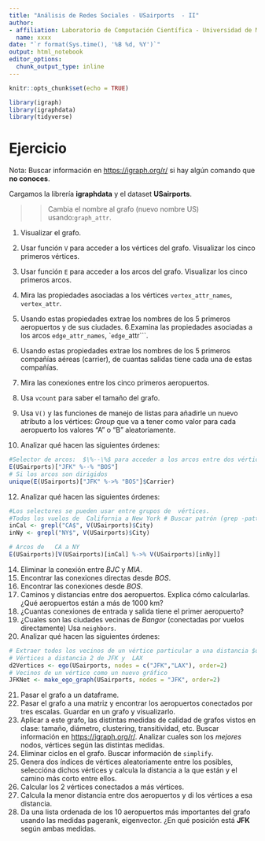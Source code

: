 ```yaml
---
title: "Análisis de Redes Sociales - USairports  - II"
author:
- affiliation: Laboratorio de Computación Científica - Universidad de Málaga 
  name: xxxx
date: "`r format(Sys.time(), '%B %d, %Y')`"
output: html_notebook
editor_options: 
  chunk_output_type: inline
---
```



```r
knitr::opts_chunk$set(echo = TRUE)
```


<!-- para colocar una imagen -->
<!-- ![](redes.png) -->

```r
library(igraph)
library(igraphdata)
library(tidyverse)
```

 
# Ejercicio

 
Nota: Buscar información en   [https://igraph.org/r/](https://igraph.org/r/)  si hay algún comando que **no conoces**.

Cargamos la librería **igraphdata** y el dataset  **USairports**. 

>> Cambia el nombre al grafo (nuevo nombre US) usando:``graph_attr``.  

  
1. Visualizar el grafo.
2. Usar función ``V`` para acceder a los vértices del grafo. Visualizar los cinco primeros vértices. 
3. Usar función ``E`` para acceder a los arcos del grafo. Visualizar los cinco primeros arcos. 
4. Mira las propiedades asociadas a los vértices ``vertex_attr_names``, ``vertex_attr``. 
5. Usando estas propiedades extrae los nombres de los 5 primeros aeropuertos y de sus ciudades. 
6.Examina las propiedades asociadas a los arcos ``edge_attr_names``,  ``edge_`attr```.
7. Usando estas propiedades extrae los nombres de los 5 primeros compañías aéreas (carrier),  de cuantas salidas tiene cada una de estas compañías.
8. Mira las conexiones entre los cinco primeros aeropuertos.  
9. Usa ``vcount`` para saber el tamaño del grafo.
10. Usa ``V()`` y las funciones de manejo de listas para añadirle un nuevo atributo a los vértices: *Group* que va a tener como valor para cada aeropuerto los valores "A" o "B" aleatoriamente. 

11. Analizar qué hacen las siguientes órdenes:
```r
#Selector de arcos:  $\%--\%$ para acceder a los arcos entre dos vértices. 
E(USairports)["JFK" %--% "BOS"] 
# Si los arcos son dirigidos
unique(E(USairports)["JFK" %->% "BOS"]$Carrier) 
```
12. Analizar qué hacen las siguientes órdenes:
```r
#Los selectores se pueden usar entre grupos de  vértices. 
#Todos los vuelos de  California a New York # Buscar patrón (grep -pattern matching), el código de estado de el código de la ciudad 
inCal <- grepl("CA$", V(USairports)$City)
inNy <- grepl("NY$", V(USairports)$City)

# Arcos de   CA a NY
E(USairports)[V(USairports)[inCal] %->% V(USairports)[inNy]]

```


14. Eliminar la conexión entre *BJC* y *MIA*.
15. Encontrar las conexiones directas desde *BOS*.
16. Encontrar las conexiones desde *BOS*.
17. Caminos y distancias entre dos aeropuertos. Explica cómo calcularlas. ¿Qué aeropuertos están a más de 1000 km?
18. ¿Cuantas conexiones de entrada y salida tiene el primer aeropuerto?
19. ¿Cuales son las ciudades vecinas de *Bangor* (conectadas por vuelos directamente) Usa ``neighbors``.
20. Analizar qué hacen las siguientes órdenes:
```r
# Extraer todos los vecinos de un vértice particular a una distancia $d$:
# Vértices a distancia 2 de JFK y  LAX
d2Vertices <- ego(USairports, nodes = c("JFK","LAX"), order=2)
# Vecinos de un vértice como un nuevo gráfico 
JFKNet <- make_ego_graph(USairports, nodes = "JFK", order=2) 
```

21. Pasar el grafo a un dataframe. 
22. Pasar el grafo a una matriz  y encontrar los aeropuertos conectados por tres escalas. Guardar en un grafo y visualizarlo.
23. Aplicar a este grafo, las distintas medidas de calidad de grafos vistos en clase: tamaño, diámetro, clustering, transitividad, etc.  Buscar información en   [https://igraph.org/r/](https://igraph.org/r/). Analizar cuales son los *mejores* nodos, vértices según las distintas medidas.  
24. Eliminar ciclos en el grafo. Buscar información de ``simplify``.
25. Genera dos índices de vértices aleatoriamente entre los posibles, seleccióna dichos vértices y calcula la distancia a la que están y el camino más corto entre ellos.
26. Calcular los 2 vértices conectados a más vértices.
27. Calcula la menor distancia entre dos aeropuertos y di los vértices a esa distancia.
28. Da una lista ordenada de los 10 aeropuertos más importantes del grafo usando las medidas pagerank, eigenvector. ¿En qué posición está **JFK** según ambas medidas.
